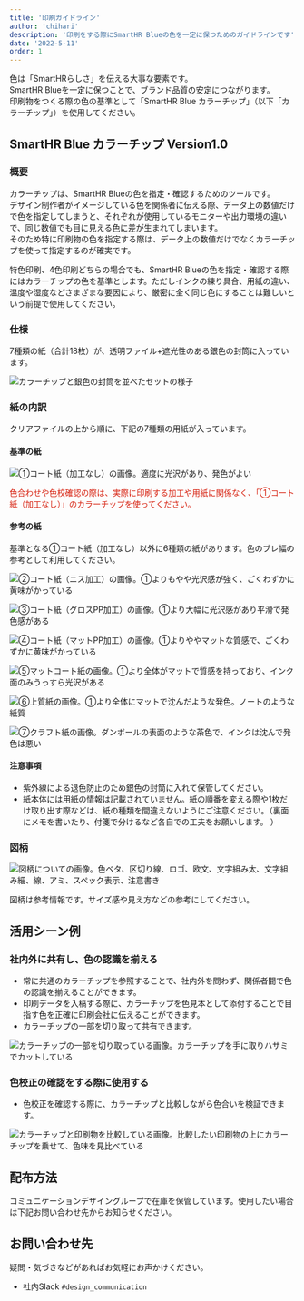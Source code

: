 ```yaml
---
title: '印刷ガイドライン'
author: 'chihari'
description: '印刷をする際にSmartHR Blueの色を一定に保つためのガイドラインです'
date: '2022-5-11'
order: 1
---
```

 

色は「SmartHRらしさ」を伝える大事な要素です。  
SmartHR Blueを一定に保つことで、ブランド品質の安定につながります。  
印刷物をつくる際の色の基準として「SmartHR Blue カラーチップ」（以下「カラーチップ」）を使用してください。  

## SmartHR Blue カラーチップ Version1.0
 
### 概要
カラーチップは、SmartHR Blueの色を指定・確認するためのツールです。   
デザイン制作者がイメージしている色を関係者に伝える際、データ上の数値だけで色を指定してしまうと、それぞれが使用しているモニターや出力環境の違いで、同じ数値でも目に見える色に差が生まれてしまいます。  
そのため特に印刷物の色を指定する際は、データ上の数値だけでなくカラーチップを使って指定するのが確実です。  

特色印刷、4色印刷どちらの場合でも、SmartHR Blueの色を指定・確認する際にはカラーチップの色を基準とします。ただしインクの練り具合、用紙の違い、温度や湿度などさまざまな要因により、厳密に全く同じ色にすることは難しいという前提で使用してください。  
 
### 仕様
7種類の紙（合計18枚）が、透明ファイル+遮光性のある銀色の封筒に入っています。

![カラーチップと銀色の封筒を並べたセットの様子](./images/printguideline/colorchip_spec.png)

### 紙の内訳
 
クリアファイルの上から順に、下記の7種類の用紙が入っています。
 
#### 基準の紙
<ImgWithDesc description="①コート紙（加工なし）  6枚">

  ![①コート紙（加工なし）の画像。適度に光沢があり、発色がよい](./images/printguideline/colorchip_coat.png)

 </ImgWithDesc>
 
<span style="color: #d61b09">色合わせや色校確認の際は、実際に印刷する加工や用紙に関係なく、「①コート紙（加工なし）」のカラーチップを使ってください。</span>

#### 参考の紙

基準となる①コート紙（加工なし）以外に6種類の紙があります。色のブレ幅の参考として利用してください。
 
<Grid>
  <ImgWithDesc description="②コート紙（ニス加工） 2枚   ">

  ![②コート紙（ニス加工）の画像。①よりもやや光沢感が強く、ごくわずかに黄味がかっている](./images/printguideline/colorchip_coatNisu.png)

  </ImgWithDesc>

  <ImgWithDesc description="③コート紙（グロスPP加工）  2枚">

  ![③コート紙（グロスPP加工）の画像。①より大幅に光沢感があり平滑で発色感がある](./images/printguideline/colorchip_coatGrossPP.png)

  </ImgWithDesc>

  <ImgWithDesc description="④コート紙（マットPP加工）  2枚　">

  ![④コート紙（マットPP加工）の画像。①よりややマットな質感で、ごくわずかに黄味がかっている](./images/printguideline/colorchip_coatMatPP.png)

  </ImgWithDesc>

  <ImgWithDesc description="⑤マットコート紙  2枚">

  ![⑤マットコート紙の画像。①より全体がマットで質感を持っており、インク面のみうっすら光沢がある](./images/printguideline/colorchip_matCoat.png)

  </ImgWithDesc>

  <ImgWithDesc description="⑥上質紙  2枚">

  ![⑥上質紙の画像。①より全体にマットで沈んだような発色。ノートのような紙質](./images/printguideline/colorchip_joshitsu.png)

  </ImgWithDesc>

  <ImgWithDesc description="⑦クラフト紙  2枚">

  ![⑦クラフト紙の画像。ダンボールの表面のような茶色で、インクは沈んで発色は悪い](./images/printguideline/colorchip_craft.png)

  </ImgWithDesc>
</Grid>

#### 注意事項
- 紫外線による退色防止のため銀色の封筒に入れて保管してください。  
- 紙本体には用紙の情報は記載されていません。紙の順番を変える際や1枚だけ取り出す際などは、紙の種類を間違えないようにご注意ください。（裏面にメモを書いたり、付箋で分けるなど各自での工夫をお願いします。 ）

### 図柄

 ![図柄についての画像。色ベタ、区切り線、ロゴ、欧文、文字組み太、文字組み細、線、アミ、スペック表示、注意書き](./images/printguideline/colorchip_about.png)

図柄は参考情報です。サイズ感や見え方などの参考にしてください。

## 活用シーン例

### 社内外に共有し、色の認識を揃える
- 常に共通のカラーチップを参照することで、社内外を問わず、関係者間で色の認識を揃えることができます。  
- 印刷データを入稿する際に、カラーチップを色見本として添付することで目指す色を正確に印刷会社に伝えることができます。  
- カラーチップの一部を切り取って共有できます。  

 ![カラーチップの一部を切り取っている画像。カラーチップを手に取りハサミでカットしている](./images/printguideline/colorchip_scene01.png)

### 色校正の確認をする際に使用する
- 色校正を確認する際に、カラーチップと比較しながら色合いを検証できます。

 ![カラーチップと印刷物を比較している画像。比較したい印刷物の上にカラーチップを乗せて、色味を見比べている](./images/printguideline/colorchip_scene02.png)

## 配布方法
コミュニケーションデザイングループで在庫を保管しています。使用したい場合は下記お問い合わせ先からお知らせください。 
 
## お問い合わせ先
疑問・気づきなどがあればお気軽にお声かけください。
- 社内Slack `#design_communication`  

